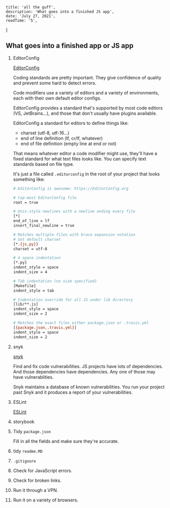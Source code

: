 
    title: 'all the guff',
    description: 'What goes into a finished JS app',
    date: 'July 27, 2021',
    readTime: '5',
}


## What goes into a finished app or JS app

1. EditorConfig

   [EditorConfig](https://editorconfig.org/)

   Coding standards are pretty important. They give confidence of quality and prevent some hard to detect errors.

   Code modifiers use a variety of editors and a variety of environments, each with their own default editor configs.

   EditorConfig provides a standard that's supported by most code editors (VS, JetBrains...), and those that don't usually have plugins available.

   EditorConfig a standard for editors to define things like:
    - charset (utf-8, utf-16...)
    - end of line definition (lf, cr/lf, whatever)
    - end of file definition (empty line at end or not)

   That means whatever editor a code modifier might use, they'll have a fixed standard for what text files looks like. You can specify text standards based on file type.

   It's just a file called `.editorconfig` in the root of your project that looks something like:

   ```bash
   # EditorConfig is awesome: https://EditorConfig.org

   # top-most EditorConfig file
   root = true

   # Unix-style newlines with a newline ending every file
   [*]
   end_of_line = lf
   insert_final_newline = true

   # Matches multiple files with brace expansion notation
   # Set default charset
   [*.{js,py}]
   charset = utf-8

   # 4 space indentation
   [*.py]
   indent_style = space
   indent_size = 4

   # Tab indentation (no size specified)
   [Makefile]
   indent_style = tab

   # Indentation override for all JS under lib directory
   [lib/**.js]
   indent_style = space
   indent_size = 2

   # Matches the exact files either package.json or .travis.yml
   [{package.json,.travis.yml}]
   indent_style = space
   indent_size = 2
   ```

1. snyk

   [snyk](https://snyk.io/)

   Find and fix code vulnerabilities. JS projects have lots of dependencies. And those dependencies have dependencies. Any one of those may have vulnerablities.

   Snyk maintains a database of known vulnerabilities. You run your project past Snyk and it produces a report of your vulnerabilities.

1. ESLint

   [ESLint](https://eslint.org/)

1. storybook

1. Tidy `package.json`

   Fill in all the fields and make sure they're accurate.

1. tidy `readme.MD`

1. `.gitignore`

1. Check for JavaScript errors.

1. Check for broken links.

1. Run it through a VPN.

1. Run it on a variety of browsers.





